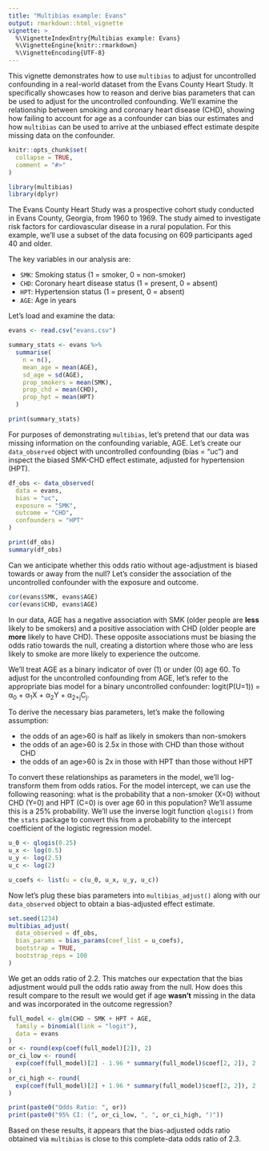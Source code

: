 ```yaml
---
title: "Multibias example: Evans"
output: rmarkdown::html_vignette
vignette: >
  %\VignetteIndexEntry{Multibias example: Evans}
  %\VignetteEngine{knitr::rmarkdown}
  %\VignetteEncoding{UTF-8}
---
```


This vignette demonstrates how to use `multibias` to adjust for uncontrolled confounding in a real-world dataset from the Evans County Heart Study. It specifically showcases how to reason and derive bias parameters that can be used to adjust for the uncontrolled confounding. We'll examine the relationship between smoking and coronary heart disease (CHD), showing how failing to account for age as a confounder can bias our estimates and how `multibias` can be used to arrive at the unbiased effect estimate despite missing data on the confounder.

```r
knitr::opts_chunk$set(
  collapse = TRUE,
  comment = "#>"
)
```

```r
library(multibias)
library(dplyr)
```

The Evans County Heart Study was a prospective cohort study conducted in Evans County, Georgia, from 1960 to 1969. The study aimed to investigate risk factors for cardiovascular disease in a rural population. For this example, we'll use a subset of the data focusing on 609 participants aged 40 and older.

The key variables in our analysis are:

* `SMK`: Smoking status (1 = smoker, 0 = non-smoker)
* `CHD`: Coronary heart disease status (1 = present, 0 = absent)
* `HPT`: Hypertension status (1 = present, 0 = absent)
* `AGE`: Age in years

Let's load and examine the data:

```r
evans <- read.csv("evans.csv")

summary_stats <- evans %>%
  summarise(
    n = n(),
    mean_age = mean(AGE),
    sd_age = sd(AGE),
    prop_smokers = mean(SMK),
    prop_chd = mean(CHD),
    prop_hpt = mean(HPT)
  )

print(summary_stats)
```

For purposes of demonstrating `multibias`, let's pretend that our data was missing information on the confounding variable, AGE. Let's create our `data_observed` object with uncontrolled confounding (bias = "uc") and inspect the biased SMK-CHD effect estimate, adjusted for hypertension (HPT).

```r
df_obs <- data_observed(
  data = evans,
  bias = "uc",
  exposure = "SMK",
  outcome = "CHD",
  confounders = "HPT"
)

print(df_obs)
summary(df_obs)
```

Can we anticipate whether this odds ratio without age-adjustment is biased towards or away from the null? Let's consider the association of the uncontrolled confounder with the exposure and outcome.

```r
cor(evans$SMK, evans$AGE)
cor(evans$CHD, evans$AGE)
```

In our data, AGE has a negative association with SMK (older people are **less** likely to be smokers) and a positive association with CHD (older people are **more** likely to have CHD). These opposite associations must be biasing the odds ratio towards the null, creating a distortion where those who are less likely to smoke are more likely to experience the outcome.

We'll treat AGE as a binary indicator of over (1) or under (0) age 60. To adjust for the uncontrolled confounding from AGE, let's refer to the appropriate bias model for a binary uncontrolled confounder: logit(P(U=1)) = &alpha;<sub>0</sub> + &alpha;<sub>1</sub>X + &alpha;<sub>2</sub>Y + &alpha;<sub>2+j</sub>C<sub>j</sub>.

To derive the necessary bias parameters, let's make the following assumption:

* the odds of an age>60 is half as likely in smokers than non-smokers
* the odds of an age>60 is 2.5x in those with CHD than those without CHD
* the odds of an age>60 is 2x in those with HPT than those without HPT

To convert these relationships as parameters in the model, we'll log-transform them from odds ratios. For the model intercept, we can use the following reasoning: what is the probability that a non-smoker (X=0) without CHD (Y=0) and HPT (C=0) is over age 60 in this population? We'll assume this is a 25% probability. We'll use the inverse logit function `qlogis()` from the `stats` package to convert this from a probability to the intercept coefficient of the logistic regression model.

```r
u_0 <- qlogis(0.25)
u_x <- log(0.5)
u_y <- log(2.5)
u_c <- log(2)

u_coefs <- list(u = c(u_0, u_x, u_y, u_c))
```

Now let's plug these bias parameters into `multibias_adjust()` along with our `data_observed` object to obtain a bias-adjusted effect estimate.

```r
set.seed(1234)
multibias_adjust(
  data_observed = df_obs,
  bias_params = bias_params(coef_list = u_coefs),
  bootstrap = TRUE,
  bootstrap_reps = 100
)
```
We get an odds ratio of 2.2. This matches our expectation that the bias adjustment would pull the odds ratio away from the null. How does this result compare to the result we would get if age **wasn't** missing in the data and was incorporated in the outcome regression?

```r
full_model <- glm(CHD ~ SMK + HPT + AGE,
  family = binomial(link = "logit"),
  data = evans
)
or <- round(exp(coef(full_model)[2]), 2)
or_ci_low <- round(
  exp(coef(full_model)[2] - 1.96 * summary(full_model)$coef[2, 2]), 2
)
or_ci_high <- round(
  exp(coef(full_model)[2] + 1.96 * summary(full_model)$coef[2, 2]), 2
)

print(paste0("Odds Ratio: ", or))
print(paste0("95% CI: (", or_ci_low, ", ", or_ci_high, ")"))
```

Based on these results, it appears that the bias-adjusted odds ratio obtained via `multibias` is close to this complete-data odds ratio of 2.3.
